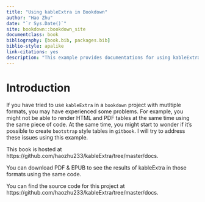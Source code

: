 ```yaml
--- 
title: "Using kableExtra in Bookdown"
author: "Hao Zhu"
date: "`r Sys.Date()`"
site: bookdown::bookdown_site
documentclass: book
bibliography: [book.bib, packages.bib]
biblio-style: apalike
link-citations: yes
description: "This example provides documentations for using kableExtra to customize tables in bookdown projects. "
---
```


# Introduction

If you have tried to use `kableExtra` in a `bookdown` project with mutltiple formats, you may have experienced some problems. For example, you might not be able to render HTML and PDF tables at the same time using the same piece of code. At the same time, you might start to wonder if it's possible to create `bootstrap` style tables in `gitbook`. I will try to address these issues using this example. 

This book is hosted at https://github.com/haozhu233/kableExtra/tree/master/docs.

You can download PDF & EPUB to see the results of kableExtra in those formats using the same code. 

You can find the source code for this project at https://github.com/haozhu233/kableExtra/tree/master/docs.
